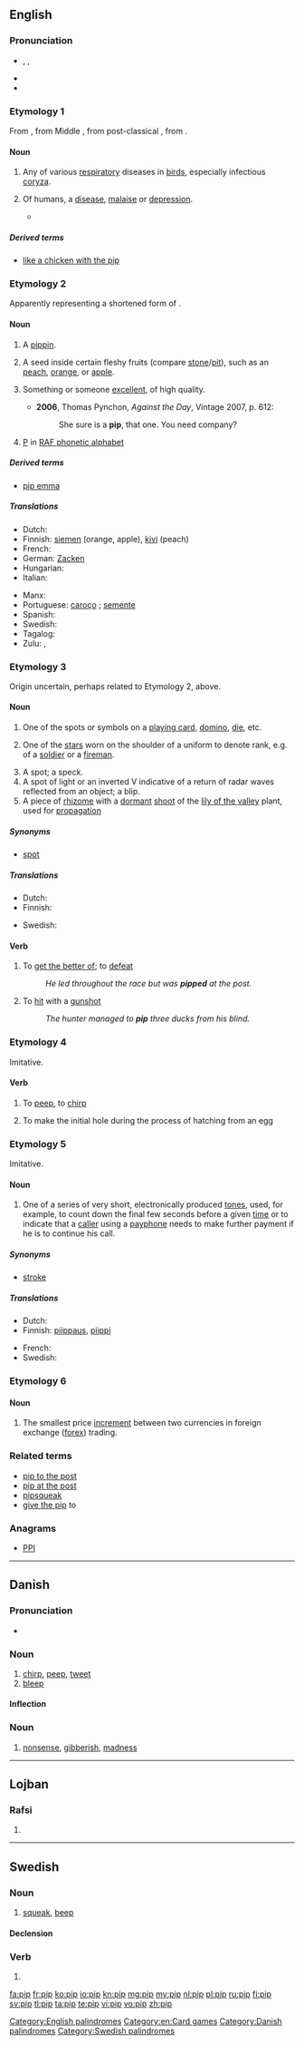 {{also|Pip|PIP|pip pip}}
==English==
{{wikipedia|pip}}

===Pronunciation===
* {{enPR|pĭp}}, {{IPA|/pɪp/}}, {{X-SAMPA|/pIp/}}
* {{audio|en-us-pip.ogg|Audio (US)}}
* {{rhymes|ɪp}}

===Etymology 1===
From {{etyl|enm|en}} {{term|pippe|lang=enm}}, from Middle {{etyl|nl|en}} {{term|pip|lang=nl}}, from post-classical {{etyl|la|en}} {{term|pipita|lang=la}}, from {{etyl|la|en}} {{term|pituita|pītuīta|lang=la}}.

====Noun====
{{en-noun}}

# Any of various [[respiratory]] diseases in [[birds]], especially infectious [[coryza]]. {{defdate|from the 15th c.}}
# {{humorous}} Of humans, a [[disease]], [[malaise]] or [[depression]].
#* {{quote-book
|year=1960
|author={{w|P. G. Wodehouse}}
|title={{w|Jeeves in the Offing}}
|section=chapter IV
|passage=With this deal Uncle Tom's got on with Homer Cream, it would be fatal to risk giving [Mrs Cream] the '''pip''' in any way.}}

=====Derived terms=====
* [[like a chicken with the pip]]

===Etymology 2===
Apparently representing a shortened form of {{term|pippin|lang=en}}.

====Noun====
{{en-noun}}

# {{obsolete}} A [[pippin]].
# A seed inside certain fleshy fruits (compare [[stone]]/[[pit]]), such as an [[peach]], [[orange]], or [[apple]].
# {{US|colloquial}} Something or someone [[excellent]], of high quality.
#* '''2006''', Thomas Pynchon, ''Against the Day'', Vintage 2007, p. 612:
#*: She sure is a '''pip''', that one. You need company?
# {{British|dated|WW I|signalese}} [[P]] in [[w:RAF phonetic alphabet|RAF phonetic alphabet]]

=====Derived terms=====
* [[pip emma]]

=====Translations=====
{{trans-top|seed}}
* Dutch: {{t+|nl|pit|m}}
* Finnish: [[siemen]] (orange, apple), [[kivi]] (peach)
* French: {{t+|fr|pépin|m}}
* German: [[Zacken]] {{m}}
* Hungarian: {{t+|hu|mag}}
* Italian: {{t+|it|seme|m}}
{{trans-mid}}
* Manx: {{t-|gv|sheel|m}}
* Portuguese: [[caroço]] {{m}}; [[semente]] {{f}}
* Spanish: {{t+|es|pipa|f}}
* Swedish: {{t+|sv|kärna|c}}
* Tagalog: {{t-|tl|buto}}
* Zulu: {{t+|zu|inhlamvu|c9|c10}}, {{t-|zu|uhlamvu|c11|c10}}
{{trans-bottom}}

===Etymology 3===
Origin uncertain, perhaps related to Etymology 2, above.

====Noun====
{{en-noun}}

# One of the spots or symbols on a [[playing card]], [[domino]], [[die]], etc.
# {{military|public service}} One of the [[stars]] worn on the shoulder of a uniform to denote rank, e.g. of a [[soldier]] or a [[fireman]].
# A spot; a speck.
# A spot of light or an inverted V indicative of a return of radar waves reflected from an object; a blip.
# A piece of [[rhizome]] with a [[dormant]] [[shoot]] of the [[lily of the valley]] plant, used for [[propagation]]

=====Synonyms=====
* {{sense|symbol on playing card etc}} [[spot]]

=====Translations=====
{{trans-top|dot, symbol on domino, die, etc.}}
* Dutch: {{t-|nl|stip|f}}
* Finnish: {{t+|fi|piste}}
{{trans-mid}}
* Swedish: {{t+|sv|öga|n}}
{{trans-bottom}}

====Verb====
{{en-verb|pips|pipping|pipped}}

# To [[get the better of]]; to [[defeat]]
#: ''He led throughout the race but was '''pipped''' at the post.''
# To [[hit]] with a [[gunshot]]
#: ''The hunter managed to '''pip''' three ducks from his blind.''

===Etymology 4===
Imitative.

====Verb====
{{en-verb|pips|pipping|pipped}}

# To [[peep]], to [[chirp]]
# {{context|avian biology}} To make the initial hole during the process of hatching from an egg

===Etymology 5===
Imitative.

====Noun====
{{en-noun}}
{{examples-right|examples={{audio|Gts (bbc) pips.ogg|the sound of the BBC pips}}}}

# One of a series of very short, electronically produced [[tone]]s, used, for example, to count down the final few seconds before a given [[time]] or to indicate that a [[caller]] using a [[payphone]] needs to make further payment if he is to continue his call.

=====Synonyms=====
* {{sense|electronic sound|counting down seconds}} [[stroke]]

=====Translations=====
{{trans-top|short electronically produced tone}}
* Dutch: {{t+|nl|piep|m}}
* Finnish: [[piippaus]], [[piippi]]
{{trans-mid}}
* French: {{t+|fr|top|m}}
* Swedish: {{t+|sv|pip|n}}
{{trans-bottom}}

===Etymology 6===
{{abbreviation of|[[percentage]] in [[point]]}}

====Noun====
{{en-noun}}

# {{context|finance|currency trading}} The smallest price [[increment]] between two currencies in foreign exchange ([[forex]]) trading.

===Related terms===
* [[pip to the post]]
* [[pip at the post]]
* [[pipsqueak]]
* [[give the pip]] to

===Anagrams===
* [[PPI#English|PPI]]

[[Category:English palindromes]]
[[Category:en:Card games]]

----

==Danish==

===Pronunciation===
* {{IPA|/pip/|[pʰib̥]|lang=da}}

===Noun===
{{da-noun|stem=pipp|et}}

# [[chirp]], [[peep]], [[tweet]]
# [[bleep]]

====Inflection====
{{da-noun-infl|stem=pipp|et}}

===Noun===
{{head|da|noun|g=n}}

# [[nonsense]], [[gibberish]], [[madness]]

[[Category:Danish palindromes]]

----

==Lojban==

===Rafsi===
{{jbo-rafsi}}

# {{rafsi of|plipe}}

----

==Swedish==

===Noun===
{{sv-noun|g=n}}

# [[squeak]], [[beep]]

====Declension====
{{sv-noun-n-zero}}

===Verb===
{{head|sv|verb form}}

# {{sv-verb-form-imp|pipa}}

[[Category:Swedish palindromes]]

[[fa:pip]]
[[fr:pip]]
[[ko:pip]]
[[io:pip]]
[[kn:pip]]
[[mg:pip]]
[[my:pip]]
[[nl:pip]]
[[pl:pip]]
[[ru:pip]]
[[fi:pip]]
[[sv:pip]]
[[tl:pip]]
[[ta:pip]]
[[te:pip]]
[[vi:pip]]
[[vo:pip]]
[[zh:pip]]